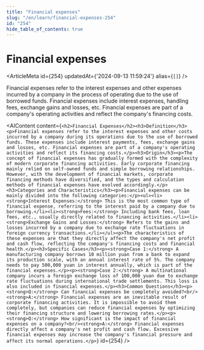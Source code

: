```yaml
---
title: "Financial expenses"
slug: "/en/learn/financial-expenses-254"
id: "254"
hide_table_of_contents: true
---
```



# Financial expenses

<ArticleMeta id={254} updatedAt={'2024-09-13 11:59:24'} alias={`[]`} />
<div className='border-solid border-b border-t-0 my-4 border-[var(--ifm-color-gray-300)]' />

Financial expenses refer to the interest expenses and other expenses incurred by a company in the process of operating due to the use of borrowed funds. Financial expenses include interest expenses, handling fees, exchange gains and losses, etc. Financial expenses are part of a company's operating activities and reflect the company's financing costs.

<AIContent content={`<h2>Financial Expenses</h2><h3>Definition</h3><p>Financial expenses refer to the interest expenses and other costs incurred by a company during its operations due to the use of borrowed funds. These expenses include interest payments, fees, exchange gains and losses, etc. Financial expenses are part of a company's operating activities and reflect its financing costs.</p><h3>Origin</h3><p>The concept of financial expenses has gradually formed with the complexity of modern corporate financing activities. Early corporate financing mainly relied on self-owned funds and simple borrowing relationships. However, with the development of financial markets, corporate financing methods have diversified, and the types and calculation methods of financial expenses have evolved accordingly.</p><h3>Categories and Characteristics</h3><p>Financial expenses can be mainly divided into the following categories:</p><ul><li><strong>Interest Expenses:</strong> This is the most common type of financial expense, referring to the interest paid by a company due to borrowing.</li><li><strong>Fees:</strong> Including bank fees, loan fees, etc., usually directly related to financing activities.</li><li><strong>Exchange Gains and Losses:</strong> Refers to the gains and losses incurred by a company due to exchange rate fluctuations in foreign currency transactions.</li></ul><p>The characteristics of these expenses are that they directly affect the company's net profit and cash flow, reflecting the company's financing costs and financial health.</p><h3>Specific Cases</h3><p><strong>Case 1:</strong> A manufacturing company borrows 10 million yuan from a bank to expand its production scale, with an annual interest rate of 5%. The company needs to pay 500,000 yuan in interest annually, which is part of the financial expenses.</p><p><strong>Case 2:</strong> A multinational company incurs a foreign exchange loss of 100,000 yuan due to exchange rate fluctuations during international trade settlements. This loss is also included in financial expenses.</p><h3>Common Questions</h3><p><strong>Q:</strong> Can financial expenses be completely avoided?<br/><strong>A:</strong> Financial expenses are an inevitable result of corporate financing activities. It is impossible to avoid them completely, but companies can reduce financial expenses by optimizing their financing structure and lowering borrowing rates.</p><p><strong>Q:</strong> How significant is the impact of financial expenses on a company?<br/><strong>A:</strong> Financial expenses directly affect a company's net profit and cash flow. Excessive financial expenses may increase the company's financial pressure and affect its normal operations.</p>`} id={254} />
